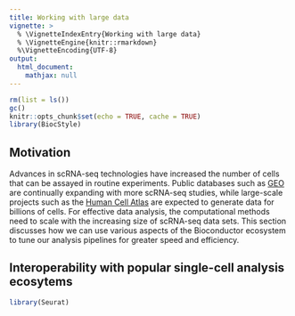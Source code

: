 ```yaml
---
title: Working with large data
vignette: >
  % \VignetteIndexEntry{Working with large data}
  % \VignetteEngine{knitr::rmarkdown}
  %\VignetteEncoding{UTF-8}
output:
  html_document:
    mathjax: null   
---
```


```r
rm(list = ls())
gc()
knitr::opts_chunk$set(echo = TRUE, cache = TRUE)
library(BiocStyle)
```

## Motivation 

Advances in scRNA-seq technologies have increased the number of cells that can 
be assayed in routine experiments.
Public databases such as [GEO](https://www.ncbi.nlm.nih.gov/geo/) are continually
expanding with more scRNA-seq studies, 
while large-scale projects such as the
[Human Cell Atlas](https://www.humancellatlas.org/) are expected to generate
data for billions of cells.
For effective data analysis, the computational methods need to scale with the
increasing size of scRNA-seq data sets.
This section discusses how we can use various aspects of the Bioconductor 
ecosystem to tune our analysis pipelines for greater speed and efficiency.

## Interoperability with popular single-cell analysis ecosytems

```r
library(Seurat)
```
